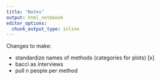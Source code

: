 ```yaml
---
title: "Notes"
output: html_notebook
editor_options: 
  chunk_output_type: inline
---
```





Changes to make:

- standardize names of methods (categories for plots) [x]
- bacci as interviews
- pull n people per method

